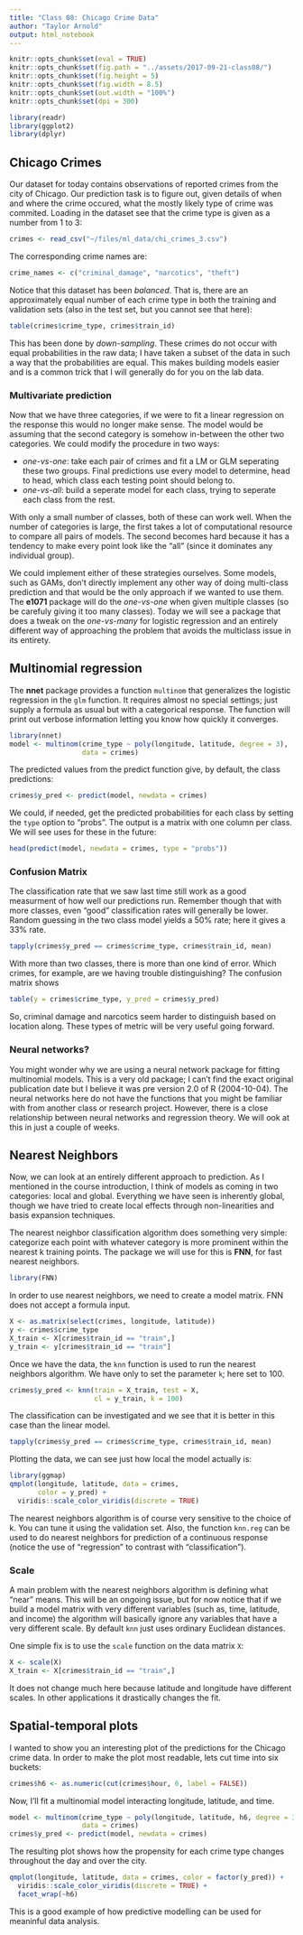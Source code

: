 ```yaml
---
title: "Class 08: Chicago Crime Data"
author: "Taylor Arnold"
output: html_notebook
---
```


```r
knitr::opts_chunk$set(eval = TRUE)
knitr::opts_chunk$set(fig.path = "../assets/2017-09-21-class08/")
knitr::opts_chunk$set(fig.height = 5)
knitr::opts_chunk$set(fig.width = 8.5)
knitr::opts_chunk$set(out.width = "100%")
knitr::opts_chunk$set(dpi = 300)
```

```r
library(readr)
library(ggplot2)
library(dplyr)
```

## Chicago Crimes

Our dataset for today contains observations of reported crimes
from the city of Chicago. Our prediction task is to figure out,
given details of when and where the crime occured, what the
mostly likely type of crime was commited. Loading in the dataset
see that the crime type is given as a number from 1 to 3:

```r
crimes <- read_csv("~/files/ml_data/chi_crimes_3.csv")
```

The corresponding crime names are:

```r
crime_names <- c("criminal_damage", "narcotics", "theft")
```

Notice that this dataset has been *balanced*. That is,
there are an approximately equal number of each crime type
in both the training and validation sets (also in the
test set, but you cannot see that here):

```r
table(crimes$crime_type, crimes$train_id)
```

This has been done by *down-sampling*. These crimes do not
occur with equal probabilities in the raw data; I have taken
a subset of the data in such a way that the probabilities are
equal. This makes building models easier and is a common trick
that I will generally do for you on the lab data.

### Multivariate prediction

Now that we have three categories, if we were to fit a linear
regression on the response this would no longer make sense. The
model would be assuming that the second category is somehow
in-between the other two categories. We could modify the
procedure in two ways:

- *one-vs-one*: take each pair of crimes and fit a LM or GLM
seperating these two groups. Final predictions use every model
to determine, head to head, which class each testing point should
belong to.
- *one-vs-all*: build a seperate model for each class, trying
to seperate each class from the rest.

With only a small number of classes, both of these can work
well. When the number of categories is large, the first takes
a lot of computational resource to compare all pairs of models.
The second becomes hard because it has a tendency to make every
point look like the "all" (since it dominates any individual
group).

We could implement either of these strategies ourselves. Some
models, such as GAMs, don't directly implement any other way
of doing multi-class prediction and that would be the only
approach if we wanted to use them. The **e1071** package will
do the *one-vs-one* when given multiple classes (so be
carefuly giving it too many classes). Today we will see a
package that does a tweak on the *one-vs-many* for logistic
regression and an entirely different way of approaching the
problem that avoids the multiclass issue in its entirety.

## Multinomial regression

The **nnet** package provides a function `multinom` that
generalizes the logistic regression in the `glm` function.
It requires almost no special settings; just supply a
formula as usual but with a categorical response. The
function will print out verbose information letting you
know how quickly it converges.

```r
library(nnet)
model <- multinom(crime_type ~ poly(longitude, latitude, degree = 3),
                  data = crimes)
```

The predicted values from the predict function give, by default,
the class predictions:

```r
crimes$y_pred <- predict(model, newdata = crimes)
```

We could, if needed, get the predicted probabilities for each
class by setting the `type` option to "probs". The output is
a matrix with one column per class. We will see uses for these
in the future:

```r
head(predict(model, newdata = crimes, type = "probs"))
```

### Confusion Matrix

The classification rate that we saw last time still work as a
good measurment of how well our predictions run. Remember though
that with more classes, even "good" classification rates will
generally be lower. Random guessing in the two class model yields
a 50% rate; here it gives a 33% rate.

```r
tapply(crimes$y_pred == crimes$crime_type, crimes$train_id, mean)
```

With more than two classes, there is more than one kind of error.
Which crimes, for example, are we having trouble distinguishing?
The confusion matrix shows

```r
table(y = crimes$crime_type, y_pred = crimes$y_pred)
```

So, criminal damage and narcotics seem harder to distinguish
based on location along. These types of metric will be very
useful going forward.

### Neural networks?

You might wonder why we are using a neural network package for
fitting multinomial models. This is a very old package; I can't
find the exact original publication date but I believe it was
pre version 2.0 of R (2004-10-04). The neural networks here do
not have the functions that you might be familiar with from
another class or research project. However, there is a close
relationship between neural networks and regression theory.
We will ook at this in just a couple of weeks.

## Nearest Neighbors

Now, we can look at an entirely different approach to prediction.
As I mentioned in the course introduction, I think of models as
coming in two categories: local and global. Everything we have
seen is inherently global, though we have tried to create
local effects through non-linearities and basis expansion
techniques.

The nearest neighbor classification algorithm does something very
simple: categorize each point with whatever category is more
prominent within the nearest k training points. The package we
will use for this is **FNN**, for fast nearest neighbors.

```r
library(FNN)
```

In order to use nearest neighbors, we need to create a model
matrix. FNN does not accept a formula input.

```r
X <- as.matrix(select(crimes, longitude, latitude))
y <- crimes$crime_type
X_train <- X[crimes$train_id == "train",]
y_train <- y[crimes$train_id == "train"]
```

Once we have the data, the `knn` function is used
to run the nearest neighbors algorithm. We have only
to set the parameter `k`; here set to 100.

```r
crimes$y_pred <- knn(train = X_train, test = X,
                     cl = y_train, k = 100)
```

The classification can be investigated and we see that
it is better in this case than the linear model.

```r
tapply(crimes$y_pred == crimes$crime_type, crimes$train_id, mean)
```

Plotting the data, we can see just how local the model actually
is:

```r
library(ggmap)
qmplot(longitude, latitude, data = crimes,
       color = y_pred) +
  viridis::scale_color_viridis(discrete = TRUE)
```

The nearest neighbors algorithm is of course very sensitive to
the choice of k. You can tune it using the validation set.
Also, the function `knn.reg` can be used to do nearest neighbors
for prediction of a continuous response (notice the use of
"regression" to contrast with "classification").

### Scale

A main problem with the nearest neighbors algorithm is defining
what "near" means. This will be an ongoing issue, but for now
notice that if we build a model matrix with very different
variables (such as, time, latitude, and income) the algorithm
will basically ignore any variables that have a very different
scale. By default `knn` just uses ordinary Euclidean distances.

One simple fix is to use the `scale` function on the data
matrix `X`:

```r
X <- scale(X)
X_train <- X[crimes$train_id == "train",]
```

It does not change much here because latitude and longitude
have different scales. In other applications it drastically
changes the fit.

## Spatial-temporal plots

I wanted to show you an interesting plot of the predictions
for the Chicago crime data. In order to make the plot most
readable, lets cut time into six buckets:

```r
crimes$h6 <- as.numeric(cut(crimes$hour, 6, label = FALSE))
```

Now, I'll fit a multinomial model interacting longitude,
latitude, and time.

```r
model <- multinom(crime_type ~ poly(longitude, latitude, h6, degree = 3),
                  data = crimes)
crimes$y_pred <- predict(model, newdata = crimes)
```

The resulting plot shows how the propensity for each crime
type changes throughout the day and over the city.

```r
qmplot(longitude, latitude, data = crimes, color = factor(y_pred)) +
  viridis::scale_color_viridis(discrete = TRUE) +
  facet_wrap(~h6)
```

This is a good example of how predictive modelling can be
used for meaninful data analysis.





